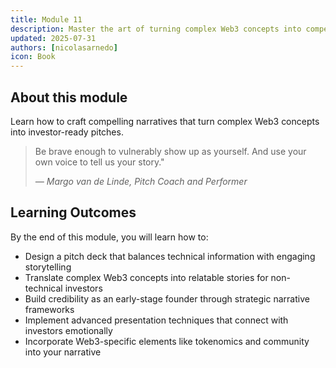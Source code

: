 ```yaml
---
title: Module 11
description: Master the art of turning complex Web3 concepts into compelling investor narratives
updated: 2025-07-31
authors: [nicolasarnedo]
icon: Book
---
```


## About this module
Learn how to craft compelling narratives that turn complex Web3 concepts into investor-ready pitches.

<blockquote className="quote-card">
  <p>Be brave enough to vulnerably show up as yourself. And use your own voice to tell us your story."</p>
  <cite>— Margo van de Linde, Pitch Coach and Performer</cite>
</blockquote>

## Learning Outcomes
By the end of this module, you will learn how to:
- Design a pitch deck that balances technical information with engaging storytelling
- Translate complex Web3 concepts into relatable stories for non-technical investors
- Build credibility as an early-stage founder through strategic narrative frameworks
- Implement advanced presentation techniques that connect with investors emotionally
- Incorporate Web3-specific elements like tokenomics and community into your narrative

